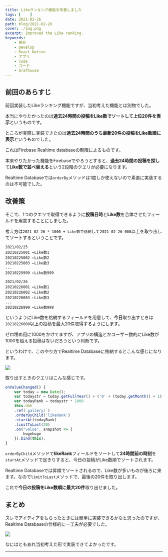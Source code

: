 ```yaml
---
title: Likeランキング機能を改善しました
tags: [    ]
date: 2021-02-26
path: blog/2021-02-26
cover: ./img.png
excerpt: Improved the Like ranking.
keywords:
    - 開発
    - Develop
    - React Native
    - アプリ
    - code
    - コード
    - Grafhouse
---
```


## 前回のあらすじ

<Link to="/blog/2021-02-24">前回</Link>実装したLikeランキング機能ですが、当初考えた機能とは別物でした。

本当にやりたかったのは**過去24時間の投稿をLike数でソートして上位20件を表示**というものです。

ところが実際に実装できたのは**過去24時間のうち最新20件の投稿をLike数順に表示**というものでした。

これはFirebase Realtime databaseの制限によるものです。

本来やりたかった機能をFirebaseでやろうとすると、**過去24時間の投稿を探し**て**Like数で並べ替える**という2段階のクエリが必要になります。

Realtime Databaseでは`orderBy`メソッドは1度しか使えないので素直に実装するのは不可能でした。

## 改善策

そこで、1つのクエリで取得できるように**投稿日時**と**Like数**を合体させたフィールドを用意することにしました。

考え方は`2021 02 26 * 1000 + Like数で格納`して`2021 02 26 000`以上を取り出してソートするということです。

```
2021/02/25
20210225001 ←Like数1
20210225002 ←Like数2
20210225003 ←Like数3
...
20210225999 ←Like数999

2021/02/26
20210226001 ←Like数1
20210226002 ←Like数2
20210226003 ←Like数3
...
20210226999 ←Like数999
```

というようにLike数を格納するフィールドを用意して、**今日**取り出すときは`20210226000`以上の投稿を最大20件取得するようにします。

ゼロ埋め用に1000をかけてますが、アプリの構造とかユーザー数的にLike数が1000を超える投稿はないだろうという判断です。

というわけで、このやり方でRealtime Databaseに格納するとこんな感じになります。

![](./img2.png)

取り出すときのクエリはこんな感じです。

```javascript
onValueChanged() {
	var today = new Date();
	var todaystr = today.getFullYear() + ('0' + (today.getMonth() + 1)).slice(-2) + ('0' + today.getDate()).slice(-2)
	var todayRank = todaystr * 1000
	this.dbh
	.ref(`gallery/`)
	.orderByChild('likeRank')
	.startAt(todayRank)
	.limitToLast(20)
	.on("value", snapshot => {
		hogehoge
	}).bind(this);
}
```
`orderByChild`メソッドで**likeRank**フィールドをソートして**24時間前の時刻**を`startAt`メソッドで足きりすると、今日の投稿がLike数順でソートされます。

Realtime Databaseでは昇順でソートされるので、Like数が多いものが後ろに来ます。なので`limitToLast`メソッドで、最後の20件を取り出します。

これで**今日の投稿をLike数順に最大20件**取り出せました。

## まとめ

スレでアイディアをもらったときには簡単に実装できるかなと思ったのですが、Realtime Databaseの仕様的に一工夫が必要でした。

![](./img1.jpg)

なにはともあれ当初考えた形で実装できてよかったです。

---